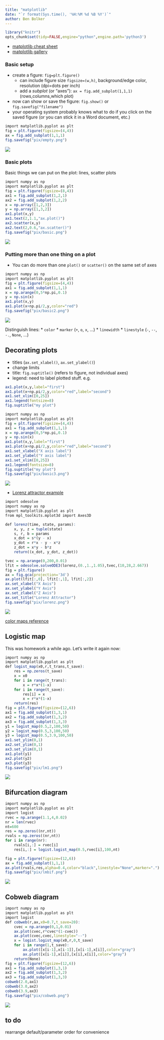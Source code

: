 ```yaml
---
title: "matplotlib"
date: "`r format(Sys.time(), '%H:%M %d %B %Y')`"
author: Ben Bolker
---
```


```r
library("knitr")
opts_chunk$set(tidy=FALSE,engine="python",engine.path='python3')
```

* [matplotlib cheat sheet](https://bit.ly/python_cs)
* [matplotlib gallery](http://matplotlib.org/gallery.html)

### Basic setup

* create a figure: `fig=plt.figure()`
   * can include figure size `figsize=(w,h)`, background/edge color, resolution (dpi=dots per inch)
   * add a *subplot* (or "axes"): `ax = fig.add_subplot(1,1,1)` (rows,columns,which plot)
* now can show or save the figure: `fig.show()` or `fig.savefig("filename")`
* your operating system probably knows what to do if you click on the saved figure (or you can stick it in a Word document, etc.)

```r
import matplotlib.pyplot as plt
fig = plt.figure(figsize=(4,4))
ax = fig.add_subplot(1,1,1)
fig.savefig("pix/empty.png")
```
![](pix/empty.png)

### Basic plots

Basic things we can put on the plot: lines, scatter plots

```r
import numpy as np
import matplotlib.pyplot as plt
fig = plt.figure(figsize=(8,4))
ax1 = fig.add_subplot(1,2,1)
ax2 = fig.add_subplot(1,2,2)
x = np.array([1,2,3])
y = np.array([1,3,2])
ax1.plot(x,y)
ax1.text(2,1.1,"ax.plot()")
ax2.scatter(x,y)
ax2.text(2,0.6,"ax.scatter()")
fig.savefig("pix/basic.png")
```
![](pix/basic.png)

### Putting more than one thing on a plot

* You can do more than one `plot()` or `scatter()` on the same set of axes 
```r
import numpy as np
import matplotlib.pyplot as plt
fig = plt.figure(figsize=(4,4))
ax1 = fig.add_subplot(1,1,1)
x = np.arange(0,5*np.pi,0.1)
y = np.sin(x)
ax1.plot(x,y)
ax1.plot(x+np.pi/2,y,color="red")
fig.savefig("pix/basic2.png")
```
![](pix/basic2.png)

Distinguish lines: 
* `color`
* `marker` (`+`, `o`, `x`, ...)
* `linewidth`
* `linestyle` (`-`, `--`, `-.`, `None`, ...)

## Decorating plots 

* titles (`ax.set_xlabel()`, `ax.set_ylabel()`)
* change limits
* title: `fig.suptitle()` (refers to figure, not individual axes)
* legend: need to label plotted stuff. e.g.
```r
ax1.plot(x,y,label="first")
ax1.plot(x+np.pi/2,y,color="red",label="second")
ax1.set_xlim([0,25])
ax1.legend(fontsize=8)
fig.suptitle("my plot")
```

```r
import numpy as np
import matplotlib.pyplot as plt
fig = plt.figure(figsize=(4,4))
ax1 = fig.add_subplot(1,1,1)
x = np.arange(0,5*np.pi,0.1)
y = np.sin(x)
ax1.plot(x,y,label="first")
ax1.plot(x+np.pi/2,y,color="red",label="second")
ax1.set_xlabel("X axis label")
ax1.set_ylabel("Y axis label")
ax1.set_xlim([0,25])
ax1.legend(fontsize=8)
fig.suptitle("my plot")
fig.savefig("pix/basic3.png")
```
![](pix/basic3.png)

* [Lorenz attractor example](http://matplotlib.org/examples/mplot3d/lorenz_attractor.html)

```r
import odesolve
import numpy as np
import matplotlib.pyplot as plt
from mpl_toolkits.mplot3d import Axes3D

def lorenz(time, state, params):
    x, y, z = tuple(state)
    s, r, b = params
    x_dot = s*(y - x)
    y_dot = r*x - y - x*z
    z_dot = x*y - b*z
    return((x_dot, y_dot, z_dot))

tvec = np.arange(0,200,0.01)
lfit = odesolve.solveODE3(lorenz,(0.,1.,1.05),tvec,(10,28,2.667))
fig = plt.figure()
ax = fig.gca(projection='3d')
ax.plot(lfit[:,0], lfit[:,1], lfit[:,2])
ax.set_xlabel("X Axis")
ax.set_ylabel("Y Axis")
ax.set_zlabel("Z Axis")
ax.set_title("Lorenz Attractor")
fig.savefig("pix/lorenz.png")
```
![](pix/lorenz.png)

[color maps reference](http://matplotlib.org/examples/color/colormaps_reference.html)

## Logistic map

This was homework a while ago.  Let's write it again now:

```r
import numpy as np
import matplotlib.pyplot as plt
def logist_map(x0,r,t_trans,t_save):
    res = np.zeros(t_save)
    x = x0
    for i in range(t_trans):
        x = r*x*(1-x)
    for i in range(t_save):
        res[i] = x
        x = r*x*(1-x)
    return(res)
fig = plt.figure(figsize=(12,6))
ax1 = fig.add_subplot(1,3,1)
ax2 = fig.add_subplot(1,3,2)
ax3 = fig.add_subplot(1,3,3)
y1 = logist_map(0.5,2,100,50)
y2 = logist_map(0.5,3,100,50)
y3 = logist_map(0.5,3.9,100,50)
ax1.set_ylim(0,1)
ax2.set_ylim(0,1)
ax3.set_ylim(0,1)
ax1.plot(y1)
ax2.plot(y2)
ax3.plot(y3)
fig.savefig("pix/lm1.png")
```

![](pix/lm1.png)

## Bifurcation diagram

```r
import numpy as np
import matplotlib.pyplot as plt
import logist
rvec = np.arange(1.1,4,0.02)
nr = len(rvec)
nt=600
res = np.zeros((nr,nt))
rvals = np.zeros((nr,nt))
for i in range(nr):
    rvals[i,:] = rvec[i]
    res[i,:] = logist.logist_map(0.5,rvec[i],100,nt)

fig = plt.figure(figsize=(12,6))
ax = fig.add_subplot(1,1,1)
ax.plot(rvals,res,alpha=0.4,color="black",linestyle="None",marker=".")
fig.savefig("pix/lmbif.png")
```

![](pix/lmbif.png)

## Cobweb diagram

```r
import numpy as np
import matplotlib.pyplot as plt
import logist
def cobweb(r,ax,x0=0.7,t_save=20):
    cvec = np.arange(0,1,0.01)
    ax.plot(cvec,r*cvec*(1-cvec))
    ax.plot(cvec,cvec,linestyle="--")
    x = logist.logist_map(x0,r,0,t_save)
    for i in range(1,t_save):
        ax.plot([x[i-1],x[i-1]],[x[i-1],x[i]],color="gray")
        ax.plot([x[i-1],x[i]],[x[i],x[i]],color="gray")
    return(None)
fig = plt.figure(figsize=(12,6))
ax1 = fig.add_subplot(1,3,1)
ax2 = fig.add_subplot(1,3,2)
ax3 = fig.add_subplot(1,3,3)
cobweb(2.0,ax1)
cobweb(3.0,ax2)
cobweb(3.9,ax3)
fig.savefig("pix/cobweb.png")
```
![](pix/cobweb.png)

## to do

rearrange default/parameter order for convenience
